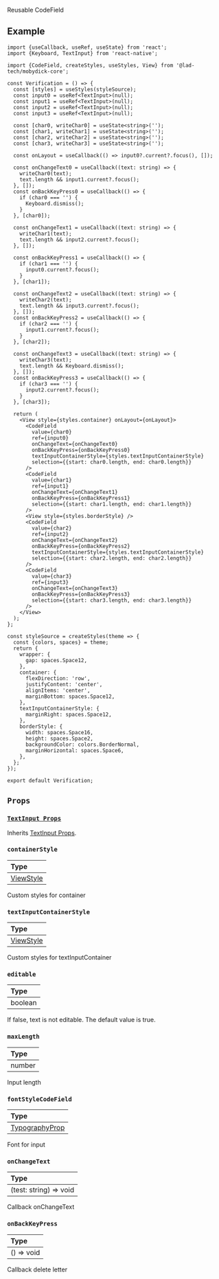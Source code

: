 Reusable CodeField



<ReactPlayer playing controls url={CodeInput} />

## Example

```tsx
import {useCallback, useRef, useState} from 'react';
import {Keyboard, TextInput} from 'react-native';

import {CodeField, createStyles, useStyles, View} from '@lad-tech/mobydick-core';

const Verification = () => {
  const [styles] = useStyles(styleSource);
  const input0 = useRef<TextInput>(null);
  const input1 = useRef<TextInput>(null);
  const input2 = useRef<TextInput>(null);
  const input3 = useRef<TextInput>(null);

  const [char0, writeChar0] = useState<string>('');
  const [char1, writeChar1] = useState<string>('');
  const [char2, writeChar2] = useState<string>('');
  const [char3, writeChar3] = useState<string>('');

  const onLayout = useCallback(() => input0?.current?.focus(), []);

  const onChangeText0 = useCallback((text: string) => {
    writeChar0(text);
    text.length && input1.current?.focus();
  }, []);
  const onBackKeyPress0 = useCallback(() => {
    if (char0 === '') {
      Keyboard.dismiss();
    }
  }, [char0]);

  const onChangeText1 = useCallback((text: string) => {
    writeChar1(text);
    text.length && input2.current?.focus();
  }, []);

  const onBackKeyPress1 = useCallback(() => {
    if (char1 === '') {
      input0.current?.focus();
    }
  }, [char1]);

  const onChangeText2 = useCallback((text: string) => {
    writeChar2(text);
    text.length && input3.current?.focus();
  }, []);
  const onBackKeyPress2 = useCallback(() => {
    if (char2 === '') {
      input1.current?.focus();
    }
  }, [char2]);

  const onChangeText3 = useCallback((text: string) => {
    writeChar3(text);
    text.length && Keyboard.dismiss();
  }, []);
  const onBackKeyPress3 = useCallback(() => {
    if (char3 === '') {
      input2.current?.focus();
    }
  }, [char3]);

  return (
    <View style={styles.container} onLayout={onLayout}>
      <CodeField
        value={char0}
        ref={input0}
        onChangeText={onChangeText0}
        onBackKeyPress={onBackKeyPress0}
        textInputContainerStyle={styles.textInputContainerStyle}
        selection={{start: char0.length, end: char0.length}}
      />
      <CodeField
        value={char1}
        ref={input1}
        onChangeText={onChangeText1}
        onBackKeyPress={onBackKeyPress1}
        selection={{start: char1.length, end: char1.length}}
      />
      <View style={styles.borderStyle} />
      <CodeField
        value={char2}
        ref={input2}
        onChangeText={onChangeText2}
        onBackKeyPress={onBackKeyPress2}
        textInputContainerStyle={styles.textInputContainerStyle}
        selection={{start: char2.length, end: char2.length}}
      />
      <CodeField
        value={char3}
        ref={input3}
        onChangeText={onChangeText3}
        onBackKeyPress={onBackKeyPress3}
        selection={{start: char3.length, end: char3.length}}
      />
    </View>
  );
};

const styleSource = createStyles(theme => {
  const {colors, spaces} = theme;
  return {
    wrapper: {
      gap: spaces.Space12,
    },
    container: {
      flexDirection: 'row',
      justifyContent: 'center',
      alignItems: 'center',
      marginBottom: spaces.Space12,
    },
    textInputContainerStyle: {
      marginRight: spaces.Space12,
    },
    borderStyle: {
      width: spaces.Space16,
      height: spaces.Space2,
      backgroundColor: colors.BorderNormal,
      marginHorizontal: spaces.Space6,
    },
  };
});

export default Verification;

```

## `Props`

### [`TextInput Props`](https://reactnative.dev/docs/textinput#props)

Inherits [TextInput Props](https://reactnative.dev/docs/textinput#props).

### `containerStyle`

| Type                                                             |
|:-----------------------------------------------------------------|
| [ViewStyle](https://reactnative.dev/docs/view-style-props#props) |

Custom styles for container

### `textInputContainerStyle`

| Type                                                             |
|:-----------------------------------------------------------------|
| [ViewStyle](https://reactnative.dev/docs/view-style-props#props) |

Custom styles for textInputContainer


### `editable`

| Type    |
|:--------|
| boolean |

If false, text is not editable. The default value is true.

### `maxLength`

| Type   |
|:-------|
| number |

Input length

### `fontStyleCodeField`

| Type                                                                                                       |
|:-----------------------------------------------------------------------------------------------------------|
| [TypographyProp](https://github.com/lad-tech/mobydick/blob/main/packages/core/src/typography/types.ts#L49) |

Font for input

### `onChangeText`

| Type                   |
|:-----------------------|
| (test: string) => void |

Callback onChangeText

### `onBackKeyPress`

| Type       |
|:-----------|
| () => void |

Callback delete letter

